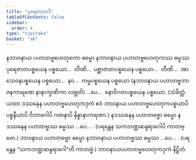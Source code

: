 ```yaml
---
title: "ပုရေဇာတာဒိ"
tableOfContents: false
sidebar:
  order: 4
type: "tipitaka"
basket: "ab"
---
```



<DynamicBreadcrumb />

<Division number="101">

<Paragraph number="4283">
နဘာဝနာယ ပဟာတဗ္ဗဟေတုကော ဓမ္မော နဘာဝနာယ ပဟာတဗ္ဗဟေတုကဿ ဓမ္မဿ ပုရေဇာတပစ္စယေန ပစ္စယော…  တီဏိ…  ပစ္ဆာဇာတပစ္စယေန ပစ္စယော…  တီဏိ…  အာသေဝနပစ္စယေန ပစ္စယော…  နဝ…  ကမ္မပစ္စယေန ပစ္စယော (နဘာဝနာယ ပဟာတဗ္ဗဘာဇနကာရဏေ နာနာက္ခဏိကာ လဗ္ဘတိ) …ပေ…  နောဝိဂတပစ္စယေန ပစ္စယော. (သံခိတ္တံ. ယထာ ဒဿနေန ပဟာတဗ္ဗဟေတုကဒုကံ ဧဝံ ဘာဝနာယ ပဟာတဗ္ဗဟေတုကပစ္စယာပိ ပစ္စနီယာပိ ဝိဘာဂေါပိ ဂဏနာပိ နိန္နာနာကရဏာ.)
</Paragraph>

<Paragraph number="4284">
နဒဿနေန ပဟာတဗ္ဗော ဓမ္မော နဒဿနေန ပဟာတဗ္ဗဿ ဓမ္မဿ …ပေ… . (ပရန္တေန သကဘဏ္ဍဆန္ဒရာဂေါပိ ကာတဗ္ဗော.)
</Paragraph>

<Paragraph number="4285">
ဘာဝနာယ ပဟာတဗ္ဗော ဓမ္မော နဘာဝနာယ ပဟာတဗ္ဗဿ ဓမ္မဿ …ပေ… . (ပရန္တေန “သကဘဏ္ဍဆန္ဒရာဂေါ”တိ ကာတဗ္ဗံ.)

</Paragraph>
</Division>

<Paragraph number="4286" type="center">
ဘာဝနာယပဟာတဗ္ဗဟေတုကဒုကံ နိဋ္ဌိတံ.
</Paragraph>